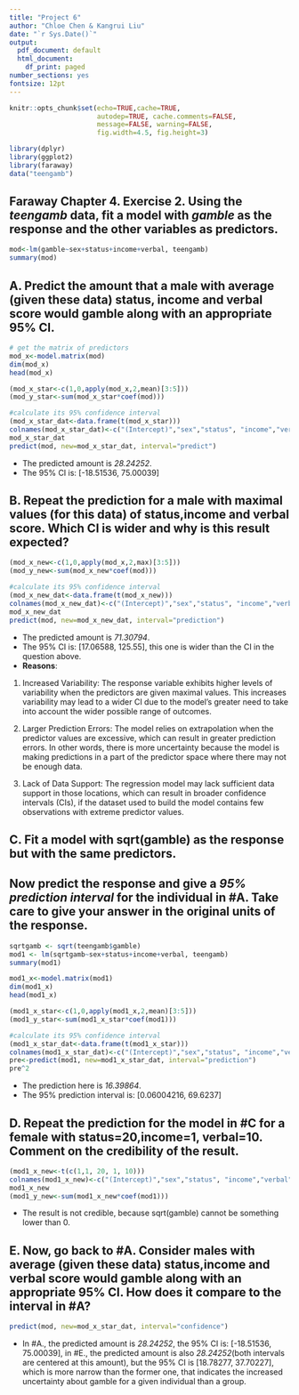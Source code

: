 ```yaml
---
title: "Project 6"
author: "Chloe Chen & Kangrui Liu"
date: "`r Sys.Date()`"
output:
  pdf_document: default
  html_document:
    df_print: paged
number_sections: yes
fontsize: 12pt
---
```


```r
knitr::opts_chunk$set(echo=TRUE,cache=TRUE, 
                      autodep=TRUE, cache.comments=FALSE,
                      message=FALSE, warning=FALSE,
                      fig.width=4.5, fig.height=3)
```

```r
library(dplyr)
library(ggplot2)
library(faraway)
data("teengamb")
```

## Faraway Chapter 4. Exercise 2. Using the *teengamb* data, fit a model with *gamble* as the response and the other variables as predictors.
```r
mod<-lm(gamble~sex+status+income+verbal, teengamb)
summary(mod)
```

## A. Predict the amount that a male with average (given these data) status, income and verbal score would gamble along with an appropriate 95% CI.
```r
# get the matrix of predictors
mod_x<-model.matrix(mod) 
dim(mod_x)
head(mod_x)

(mod_x_star<-c(1,0,apply(mod_x,2,mean)[3:5])) 
(mod_y_star<-sum(mod_x_star*coef(mod)))

#calculate its 95% confidence interval
(mod_x_star_dat<-data.frame(t(mod_x_star)))
colnames(mod_x_star_dat)<-c("(Intercept)","sex","status", "income","verbal")
mod_x_star_dat
predict(mod, new=mod_x_star_dat, interval="predict") 
```
* The predicted amount is *28.24252*.
* The 95% CI is: [-18.51536, 75.00039]

## B. Repeat the prediction for a male with maximal values (for this data) of status,income and verbal score. Which CI is wider and why is this result expected?
```r
(mod_x_new<-c(1,0,apply(mod_x,2,max)[3:5])) 
(mod_y_new<-sum(mod_x_new*coef(mod)))

#calculate its 95% confidence interval
(mod_x_new_dat<-data.frame(t(mod_x_new)))
colnames(mod_x_new_dat)<-c("(Intercept)","sex","status", "income","verbal")
mod_x_new_dat
predict(mod, new=mod_x_new_dat, interval="prediction") 
```
* The predicted amount is *71.30794*.
* The 95% CI is: [17.06588, 125.55], this one is wider than the CI in the question above.
* **Reasons**: 
1. Increased Variability: The response variable exhibits higher levels of variability when the predictors are given maximal values. This increases variability may lead to a wider CI due to the model's greater need to take into account the wider possible range of outcomes.

2. Larger Prediction Errors: The model relies on extrapolation when the predictor values are excessive, which can result in greater prediction errors. In other words, there is more uncertainty because the model is making predictions in a part of the predictor space where there may not be enough data.

3. Lack of Data Support: The regression model may lack sufficient data support in those locations, which can result in broader confidence intervals (CIs), if the dataset used to build the model contains few observations with extreme predictor values.


## C. Fit a model with sqrt(gamble) as the response but with the same predictors.
## Now predict the response and give a *95% prediction interval* for the individual in #A. Take care to give your answer in the original units of the response.
```r
sqrtgamb <- sqrt(teengamb$gamble)
mod1 <- lm(sqrtgamb~sex+status+income+verbal, teengamb)
summary(mod1)

mod1_x<-model.matrix(mod1) 
dim(mod1_x)
head(mod1_x)

(mod1_x_star<-c(1,0,apply(mod1_x,2,mean)[3:5])) 
(mod1_y_star<-sum(mod1_x_star*coef(mod1)))

#calculate its 95% confidence interval
(mod1_x_star_dat<-data.frame(t(mod1_x_star)))
colnames(mod1_x_star_dat)<-c("(Intercept)","sex","status", "income","verbal")
pre<-predict(mod1, new=mod1_x_star_dat, interval="prediction") 
pre^2

```
* The prediction here is *16.39864*.
* The 95% prediction interval is: [0.06004216, 69.6237]

## D. Repeat the prediction for the model in #C for a female with status=20,income=1, verbal=10. Comment on the credibility of the result.
```r
(mod1_x_new<-t(c(1,1, 20, 1, 10)))
colnames(mod1_x_new)<-c("(Intercept)","sex","status", "income","verbal")
mod1_x_new
(mod1_y_new<-sum(mod1_x_new*coef(mod1)))
```
* The result is not credible, because sqrt(gamble) cannot be something lower than 0.


## E. Now, go back to #A. Consider males with average (given these data) status,income and verbal score would gamble along with an appropriate 95% CI. How does it compare to the interval in #A?
```r
predict(mod, new=mod_x_star_dat, interval="confidence") 
```
* In #A., the predicted amount is *28.24252*, the 95% CI is: [-18.51536, 75.00039], in #E., the predicted amount is also *28.24252*(both intervals are centered at this amount), but the 95% CI is [18.78277, 37.70227], which is more narrow than the former one, that indicates the increased uncertainty about gamble for a given individual than a group.
